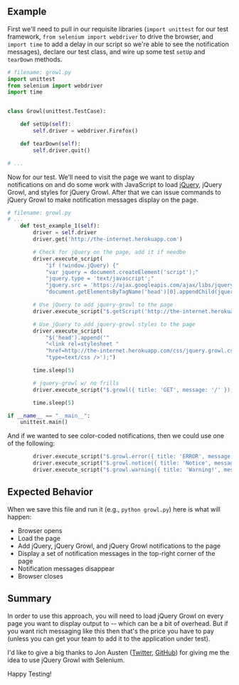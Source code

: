 ## Example

First we'll need to pull in our requisite libraries (`import unittest` for our test framework, `from selenium import webdriver` to drive the browser, and `import time` to add a delay in our script so we're able to see the notification messages), declare our test class, and wire up some test `setUp` and `tearDown` methods.

```python
# filename: growl.py
import unittest
from selenium import webdriver
import time


class Growl(unittest.TestCase):

    def setUp(self):
        self.driver = webdriver.Firefox()

    def tearDown(self):
        self.driver.quit()

# ...
```

Now for our test. We'll need to visit the page we want to display notifications on and do some work with JavaScript to load [jQuery](http://jquery.com/), jQuery Growl, and styles for jQuery Growl. After that we can issue commands to jQuery Growl to make notification messages display on the page.

```python
# filename: growl.py
# ...
    def test_example_1(self):
        driver = self.driver
        driver.get('http://the-internet.herokuapp.com')

        # Check for jQuery on the page, add it if needbe
        driver.execute_script(
            "if (!window.jQuery) {"
            "var jquery = document.createElement('script');"
            "jquery.type = 'text/javascript';"
            "jquery.src = 'https://ajax.googleapis.com/ajax/libs/jquery/2.2.4/jquery.min.js';"
            "document.getElementsByTagName('head')[0].appendChild(jquery);}")

        # Use jQuery to add jquery-growl to the page
        driver.execute_script("$.getScript('http://the-internet.herokuapp.com/js/vendor/jquery.growl.js')")

        # Use jQuery to add jquery-growl styles to the page
        driver.execute_script(
            "$('head').append('"
            "<link rel=stylesheet "
            "href=http://the-internet.herokuapp.com/css/jquery.growl.css "
            "type=text/css />');")

        time.sleep(5)

        # jquery-growl w/ no frills
        driver.execute_script("$.growl({ title: 'GET', message: '/' });")

        time.sleep(5)

if __name__ == "__main__":
    unittest.main()
```

And if we wanted to see color-coded notifications, then we could use one of the following:

```python
        driver.execute_script("$.growl.error({ title: 'ERROR', message: 'your error message goes here' });")
        driver.execute_script("$.growl.notice({ title: 'Notice', message: 'your notice message goes here' });")
        driver.execute_script("$.growl.warning({ title: 'Warning!', message: 'your warning message goes here' });")
```

## Expected Behavior

When we save this file and run it (e.g., `python growl.py`) here is what will happen:

+ Browser opens
+ Load the page
+ Add jQuery, jQuery Growl, and jQuery Growl notifications to the page
+ Display a set of notification messages in the top-right corner of the page
+ Notification messages disappear
+ Browser closes

## Summary

In order to use this approach, you will need to load jQuery Growl on every page you want to display output to -- which can be a bit of overhead. But if you want rich messaging like this then that's the price you have to pay (unless you can get your team to add it to the application under test).

I'd like to give a big thanks to Jon Austen ([Twitter](https://twitter.com/austenjt), [GitHub](https://github.com/djangofan)) for giving me the idea to use jQuery Growl with Selenium.

Happy Testing!
